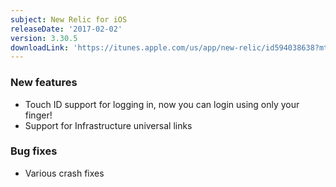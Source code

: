 ```yaml
---
subject: New Relic for iOS
releaseDate: '2017-02-02'
version: 3.30.5
downloadLink: 'https://itunes.apple.com/us/app/new-relic/id594038638?mt=8'
---
```


### New features

* Touch ID support for logging in, now you can login using only your finger!
* Support for Infrastructure universal links

### Bug fixes

* Various crash fixes
